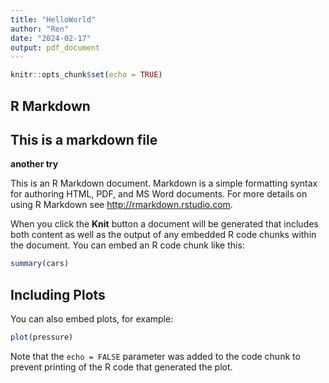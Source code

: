 ```yaml
---
title: "HelloWorld"
author: "Ren"
date: "2024-02-17"
output: pdf_document
---
```


```r
knitr::opts_chunk$set(echo = TRUE)
```

## R Markdown
## This is a markdown file
**another try**

This is an R Markdown document. Markdown is a simple formatting syntax for authoring HTML, PDF, and MS Word documents. For more details on using R Markdown see <http://rmarkdown.rstudio.com>.

When you click the **Knit** button a document will be generated that includes both content as well as the output of any embedded R code chunks within the document. You can embed an R code chunk like this:

```r
summary(cars)
```

## Including Plots

You can also embed plots, for example:

```r
plot(pressure)
```

Note that the `echo = FALSE` parameter was added to the code chunk to prevent printing of the R code that generated the plot.
